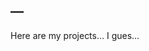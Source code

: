 ---
---

<link rel="stylesheet" href="styles.css" type="text/css">

Here are my projects... I gues...